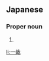 ==Japanese==
{{ja-kanjitab|かず|や}}

===Proper noun===
{{ja-pos|proper|かずや}}

# {{given name|male|lang=ja|sort=かずや}}

[[li:一哉]]